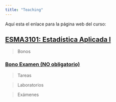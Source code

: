 ```yaml
---
title: "Teaching"
---
```


Aquí esta el enlace para la página web del curso:

## [ESMA3101: Estadística Aplicada I](https://didier-murillo.netlify.com/Contents/)


> Bonos

### [Bono Examen (NO obligatorio)](https://didier-murillo.netlify.com/Bono_Examen/)


> Tareas


> Laboratorios 


> Exámenes

